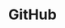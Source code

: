 ---
title: 'GitHub'
description: 'Start building awesome documentation in under 5 minutes'
url: "https://github.com/topazpalgi/docs"
---